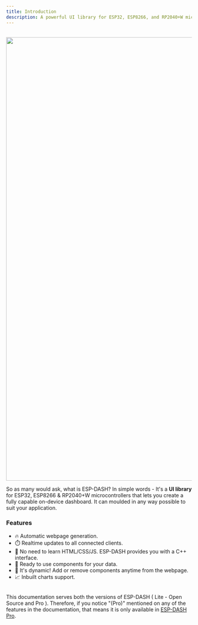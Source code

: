 ```yaml
---
title: Introduction
description: A powerful UI library for ESP32, ESP8266, and RP2040+W microcontrollers that enables you to create real-time, dynamic web dashboards with built-in components and charts - all without writing HTML, CSS, or JavaScript.
---
```



<br/>
<img src="/img/feature.png" width="1200px" />
<br/>

So as many would ask, what is ESP-DASH? In simple words - It's a <b>UI library</b> for ESP32, ESP8266 & RP2040+W microcontrollers that lets you create a fully capable on-device dashboard. It can moulded in any way possible to suit your application.

### Features

- 🔥 Automatic webpage generation.
- ⏱️ Realtime updates to all connected clients.
- 🎷 No need to learn HTML/CSS/JS. ESP-DASH provides you with a C++ interface.
- 🛫 Ready to use components for your data.
- 🏀 It's dynamic! Add or remove components anytime from the webpage.
- 📈 Inbuilt charts support.

<br/>

<Callout emoji="🚀">
This documentation serves both the versions of ESP-DASH ( Lite - Open Source and Pro ). Therefore, if you notice "(Pro)" mentioned on any of the features in the documentation, that means it is only available in <a href="https://espdash.pro">ESP-DASH Pro</a>.
</Callout>